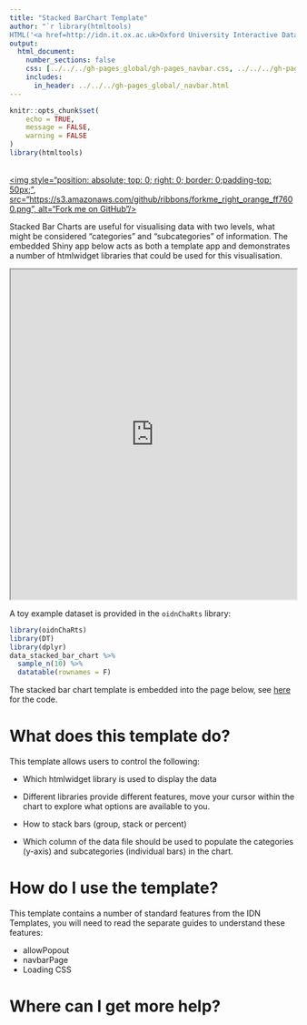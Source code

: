 ```yaml
---
title: "Stacked BarChart Template"
author: "`r library(htmltools)
HTML('<a href=http://idn.it.ox.ac.uk>Oxford University Interactive Data Network</a>')`"
output: 
  html_document:
    number_sections: false
    css: [../../../gh-pages_global/gh-pages_navbar.css, ../../../gh-pages_global/custom-width.css]
    includes:
      in_header: ../../../gh-pages_global/_navbar.html
---
```

```r
knitr::opts_chunk$set(
	echo = TRUE,
	message = FALSE,
	warning = FALSE
)
library(htmltools)
```

<a href="https://github.com/martinjhnhadley/OxfordIDN_Shiny-App-Templates" target="blank">  
<img style="position: absolute; top: 0; right: 0; border: 0;padding-top: 50px;",
             src="https://s3.amazonaws.com/github/ribbons/forkme_right_orange_ff7600.png",
             alt="Fork me on GitHub"/>
</a>

Stacked Bar Charts are useful for visualising data with two levels, what might be considered "categories" and "subcategories" of information. The embedded Shiny app below acts as both a template app and demonstrates a number of htmlwidget libraries that could be used for this visualisation.

<iframe src="https://trainingidn.shinyapps.io/htmlwidget_template_stacked_bar_chart?allowPopout=true" width="100%" height="580px"></iframe>


A toy example dataset is provided in the `oidnChaRts` library:




```r
library(oidnChaRts)
library(DT)
library(dplyr)
data_stacked_bar_chart %>%
  sample_n(10) %>%
  datatable(rownames = F)
```

The stacked bar chart template is embedded into the page below, see <a href="https://github.com/martinjhnhadley/OxfordIDN_Shiny-App-Templates/tree/gh-pages/templates/charts/shiny_stacked-bar-chart" target="_blank">here</a> for the code.
 

# What does this template do?

This template allows users to control the following:

- Which htmlwidget library is used to display the data

- Different libraries provide different features, move your cursor within the chart to explore what options are available to you.

- How to stack bars (group, stack or percent)

- Which column of the data file should be used to populate the categories (y-axis) and subcategories (individual bars) in the chart.

# How do I use the template?

This template contains a number of standard features from the IDN Templates, you will need to read the separate guides to understand these features:

- allowPopout
- navbarPage
- Loading CSS





# Where can I get more help?










